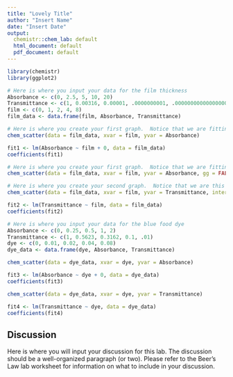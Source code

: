 ```yaml
---
title: "Lovely Title"
author: "Insert Name"
date: "Insert Date"
output:
  chemistr::chem_lab: default
  html_document: default
  pdf_document: default
---
```


```r
library(chemistr)
library(ggplot2)
```


```r
# Here is where you input your data for the film thickness
Absorbance <- c(0, 2.5, 5, 10, 20)
Transmittance <- c(1, 0.00316, 0.00001, .0000000001, .00000000000000000001)
film <- c(0, 1, 2, 4, 8)
film_data <- data.frame(film, Absorbance, Transmittance)
```

```r
# Here is where you create your first graph.  Notice that we are fitting the data to the line Y=mX+0.  Determine whether this data fits well to this line and comment on this in the caption.  In order to get the slope of your fit line, run this chunk.  The value given in the console from `coefficients()` on the fitted model gives the slope of the best fit line (m in the equation above). If this is a good model, include this slope and its meaning in the graph caption. 
chem_scatter(data = film_data, xvar = film, yvar = Absorbance)
```

```r
fit1 <- lm(Absorbance ~ film + 0, data = film_data)
coefficients(fit1)
```

```r
# Here is where you create your first graph.  Notice that we are fitting the data to the line Y=mX+0.  Determine whether this data fits well to this line and comment on this in the caption.  In order to get the slope of your fit line, run this chunk.  The value given in the console from `coefficients()` on the fitted model gives the slope of the best fit line (m in the equation above). If this is a good model, include this slope and its meaning in the graph caption. 
chem_scatter(data = film_data, xvar = film, yvar = Absorbance, gg = FALSE)
```

```r
# Here is where you create your second graph.  Notice that we are this time fitting the data to the line Y=b+mx.  Determine whether this data fits well to this line and comment on this in the caption.  In order to get the slope of your fit line, run this chunk.  The values given below your plot uses `coefficients()` on the fitted model to give the slope of the best fit line and also the intercept of the fitted line. If this is a good model, include this slope and its meaning in the graph caption. 
chem_scatter(data = film_data, xvar = film, yvar = Transmittance, intercept = TRUE)
```

```r
fit2 <- lm(Transmittance ~ film, data = film_data)
coefficients(fit2)
```

```r
# Here is where you input your data for the blue food dye
Absorbance <- c(0, 0.25, 0.5, 1, 2)
Transmittance <- c(1, 0.5623, 0.3162, 0.1, .01)
dye <- c(0, 0.01, 0.02, 0.04, 0.08)
dye_data <- data.frame(dye, Absorbance, Transmittance)
```

```r
chem_scatter(data = dye_data, xvar = dye, yvar = Absorbance)
```

```r
fit3 <- lm(Absorbance ~ dye + 0, data = dye_data)
coefficients(fit3)
```

```r
chem_scatter(data = dye_data, xvar = dye, yvar = Transmittance)
```

```r
fit4 <- lm(Transmittance ~ dye, data = dye_data)
coefficients(fit4)
```

## Discussion

Here is where you will input your discussion for this lab. The discussion should be a well-organized paragraph (or two).  Please refer to the Beer's Law lab worksheet for information on what to include in your discussion.
